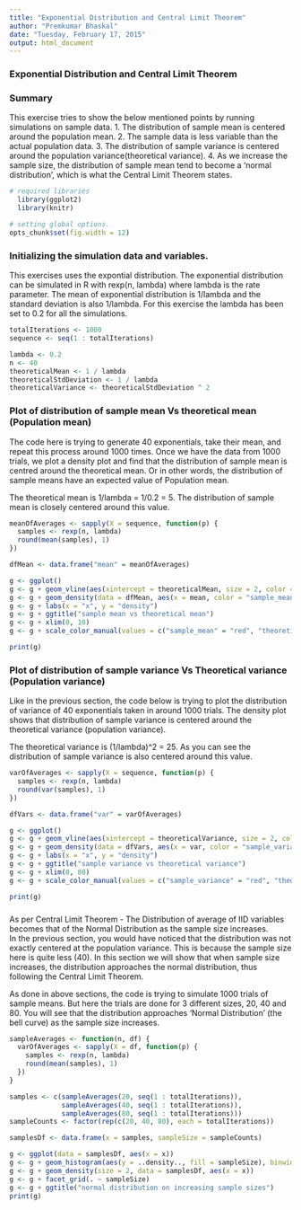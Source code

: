 ```yaml
---
title: "Exponential Distribution and Central Limit Theorem"
author: "Premkumar Bhaskal"
date: "Tuesday, February 17, 2015"
output: html_document
---
```

### Exponential Distribution and Central Limit Theorem

### Summary
This exercise tries to show the below mentioned points by running simulations on sample data.
  1. The distribution of sample mean is centered around the population mean.
  2. The sample data is less variable than the actual population data. 
  3. The distribution of sample variance is centered around the population variance(theoretical variance).
  4. As we increase the sample size, the distribution of sample mean tend to become a 'normal distribution', which is what the Central Limit Theorem states.

```r
# required libraries
  library(ggplot2)
  library(knitr)
```

```r
# setting global options.
opts_chunk$set(fig.width = 12)
```

### Initializing the simulation data and variables.
This exercises uses the expontial distribution. The exponential distribution can be simulated in R with rexp(n, lambda) where lambda is the rate parameter. The mean of exponential distribution is 1/lambda and the standard deviation is also 1/lambda.
For this exercise the lambda has been set to 0.2 for all the simulations.
```r

totalIterations <- 1000
sequence <- seq(1 : totalIterations)

lambda <- 0.2
n <- 40
theoreticalMean <- 1 / lambda
theoreticalStdDeviation <- 1 / lambda
theoreticalVariance <- theoreticalStdDeviation ^ 2

```


### Plot of distribution of sample mean Vs theoretical mean (Population mean)
The code here is trying to generate 40 exponentials,  take their mean, and repeat this process around 1000 times. Once we have the data from 1000 trials, we plot a density plot and find that the distribution of sample mean is centred around the theoretical mean. Or in other words, the distribution of sample means have an expected value of Population mean.

The theoretical mean is 1/lambda = 1/0.2 = 5. The distribution of sample mean is closely centered around this value.

```r

meanOfAverages <- sapply(X = sequence, function(p) {
  samples <- rexp(n, lambda)
  round(mean(samples), 1)
})

dfMean <- data.frame("mean" = meanOfAverages)

g <- ggplot()
g <- g + geom_vline(aes(xintercept = theoreticalMean, size = 2, color = "theoretical_mean"))
g <- g + geom_density(data = dfMean, aes(x = mean, color = "sample_mean"), size = 2)
g <- g + labs(x = "x", y = "density")
g <- g + ggtitle("sample mean vs theoretical mean")
g <- g + xlim(0, 10)
g <- g + scale_color_manual(values = c("sample_mean" = "red", "theoretical_mean" = "blue"))

print(g)

```

### Plot of distribution of sample variance Vs Theoretical variance (Population variance)
Like in the previous section, the code below is trying to plot the distribution of variance of 40 exponentials taken in around 
1000 trials. The density plot shows that distribution of sample variance is centered around the theoretical variance (population variance).

The theoretical variance is (1/lambda)^2 = 25. As you can see the distribution of sample variance is also centered around this value.

``` r
varOfAverages <- sapply(X = sequence, function(p) {
  samples <- rexp(n, lambda)
  round(var(samples), 1)
})

dfVars <- data.frame("var" = varOfAverages)

g <- ggplot()
g <- g + geom_vline(aes(xintercept = theoreticalVariance, size = 2, color = "theoretical_variance"))
g <- g + geom_density(data = dfVars, aes(x = var, color = "sample_variance"), size = 2)
g <- g + labs(x = "x", y = "density")
g <- g + ggtitle("sample variance vs theoretical variance")
g <- g + xlim(0, 80)
g <- g + scale_color_manual(values = c("sample_variance" = "red", "theoretical_variance" = "blue"))

print(g)
```

### 
As per Central Limit Theorem - The Distribution of average of IID variables becomes that of the Normal Distribution as the sample size increases.  
In the previous section, you would have noticed that the distribution was not exactly centered at the population variance. This is because the sample size here is quite less (40). In this section we will show that when sample size increases, the distribution approaches the normal distribution, thus following the Central Limit Theorem.

As done in above sections, the code is trying to simulate 1000 trials of sample means. But here the trials are done for 3 different
sizes, 20, 40 and 80. You will see that the distribution approaches 'Normal Distribution' (the bell curve) as the sample size increases.
``` r
sampleAverages <- function(n, df) {
  varOfAverages <- sapply(X = df, function(p) {
    samples <- rexp(n, lambda)
    round(mean(samples), 1)
  })
}

samples <- c(sampleAverages(20, seq(1 : totalIterations)), 
             sampleAverages(40, seq(1 : totalIterations)),
             sampleAverages(80, seq(1 : totalIterations)))
sampleCounts <- factor(rep(c(20, 40, 80), each = totalIterations))

samplesDf <- data.frame(x = samples, sampleSize = sampleCounts)

g <- ggplot(data = samplesDf, aes(x = x))
g <- g + geom_histogram(aes(y = ..density.., fill = sampleSize), binwidth = 0.1, colour = "black")
g <- g + geom_density(size = 2, data = samplesDf, aes(x = x))
g <- g + facet_grid(. ~ sampleSize)
g <- g + ggtitle("normal distribution on increasing sample sizes")
print(g)


```